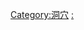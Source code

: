 {{Container category}}
{{Categories by country|nocat}}
{{Commonscat|Caves by country}}


[[Category:洞穴|Category:洞穴]]
[[Category:各国地形|:]]